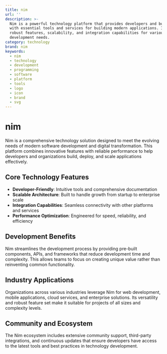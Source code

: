 ```yaml
---
title: nim
url: ''
description: >-
  Nim is a powerful technology platform that provides developers and businesses
  with essential tools and services for building modern applications. It offers
  robust features, scalability, and integration capabilities for various
  development needs.
category: technology
brand: nim
keywords:
  - nim
  - technology
  - development
  - programming
  - software
  - platform
  - tools
  - logo
  - icon
  - brand
  - svg
---
```


# nim

Nim is a comprehensive technology solution designed to meet the evolving needs of modern software development and digital transformation. This platform combines innovative features with reliable performance to help developers and organizations build, deploy, and scale applications effectively.

## Core Technology Features

- **Developer-Friendly**: Intuitive tools and comprehensive documentation
- **Scalable Architecture**: Built to handle growth from startup to enterprise scale
- **Integration Capabilities**: Seamless connectivity with other platforms and services
- **Performance Optimization**: Engineered for speed, reliability, and efficiency

## Development Benefits

Nim streamlines the development process by providing pre-built components, APIs, and frameworks that reduce development time and complexity. This allows teams to focus on creating unique value rather than reinventing common functionality.

## Industry Applications

Organizations across various industries leverage Nim for web development, mobile applications, cloud services, and enterprise solutions. Its versatility and robust feature set make it suitable for projects of all sizes and complexity levels.

## Community and Ecosystem

The Nim ecosystem includes extensive community support, third-party integrations, and continuous updates that ensure developers have access to the latest tools and best practices in technology development.
